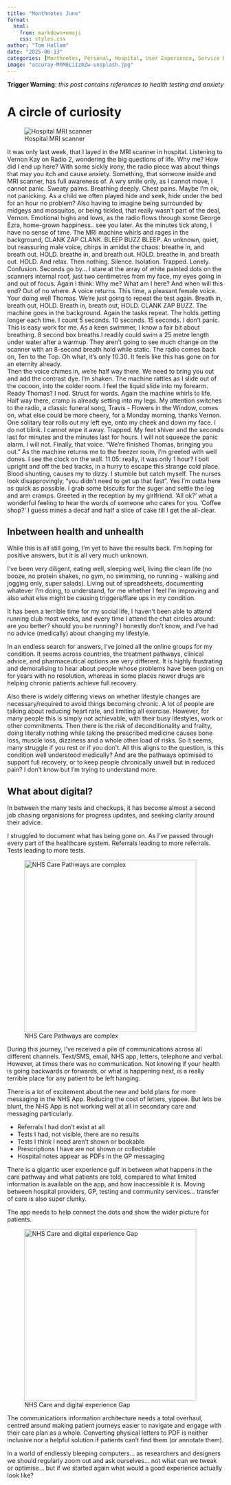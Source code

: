 ```yaml
---
title: "Monthnotes June"
format:
  html:
    from: markdown+emoji
    css: styles.css
author: "Tom Hallam"
date: "2025-06-13"
categories: [Monthnotes, Personal, Hospital, User Experience, Service Design, Usability, Healthcare, Digital, Bookings, Running]
image: "accuray-MhM8LiIzmZw-unsplash.jpg"
---
```


**Trigger Warning**: *this post contains references to health testing and anxiety*

# A circle of curiosity

![Hospital MRI scanner](accuray-MhM8LiIzmZw-unsplash.jpg)

It was only last week, that I layed in the MRI scanner in hospital. Listening to Vernon Kay on Radio 2, wondering the big questions of life. Why me? How did I end up here?
With some sickly irony, the radio piece was about things that may you itch and cause anxiety. Something, that someone inside and MRI scanner, has full awareness of. A wry smile only, as I cannot move, I cannot panic. 
Sweaty palms.  Breathing deeply. Chest pains.
Maybe I'm ok, not panicking. As a child we often played hide and seek, hide under the bed for an hour no problem?
Also having to imagine being surrounded by midgeys and mosquitos, or being tickled, that really wasn't part of the deal, Vernon.
Emotional highs and lows, as the radio flows through some George Ezra, home-grown happiness.. see you later.
As the minutes tick along, I have no sense of time. The MRI machine whirls and rages in the background, CLANK ZAP CLANK. BLEEP BUZZ BLEEP. 
An unknown, quiet, but reassuring male voice, chirps in amidst the chaos: breathe in, and breath out. HOLD. breathe in, and breath out. HOLD. breathe in, and breath out. HOLD. And relax.
Then nothing. 
Silence.
Isolation. 
Trapped.
Lonely. 
Confusion.
Seconds go by... I stare at the array of white painted dots on the scanners internal roof, just two centimetres from my face, my eyes going in and out of focus.
Again I think: Why me? What am I here?
And when will this end?
Out of no where. A voice returns. This time, a pleasant female voice. 
Your doing well Thomas. We're just going to repeat the test again. 
Breath in, breath out, HOLD. Breath in, breath out, HOLD. CLANK ZAP BUZZ. The machine goes in the background.
Again the tasks repeat. The holds getting longer each time. I count 5 seconds. 10 seconds. 15 seconds. I don't panic. 
This is easy work for me. As a keen swimmer, I know a fair bit about breathing. 8 second box breaths.I readily could swim a 25 metre length under water after a warmup.
They aren't going to see much change on the scanner with an 8-second breath hold while static.
The radio comes back on, Ten to the Top. Oh what, it's only 10.30. It feels like this has gone on for an eternity already.  
Then the voice chimes in, we're half way there.
We need to bring you out and add the contrast dye.
I'm shaken. The machine rattles as I slide out of the cocoon, into the colder room.
I feel the liquid slide into my forearm. 
Ready Thomas?
I nod. Struct for words.
Again the machine whirls to life.
Half way there, cramp is already setting into my legs. 
My attention switches to the radio, a classic funeral song, Travis - Flowers in the Window, comes on, what else could be more cheery, for a Monday morning, thanks Vernon.
One solitary tear rolls out my left eye, onto my cheek and down my face. 
I do not blink. 
I cannot wipe it away.
Trapped.
My feet shiver and the seconds last for minutes and the minutes last for hours.
I will not squeeze the panic alarm. I will not.
Finally, that voice. 
"We're finished Thomas, bringing you out."
As the machine returns me to the freezer room, I'm greeted with well dones. I see the clock on the wall. 11.05: really, it was only 1 hour?
I bolt upright and off the bed tracks, in a hurry to escape this strange cold place.
Blood shunting, causes my to dizzy. I stumble but catch myself. 
The nurses look disapprovingly, "you didn't need to get up that fast". 
Yes I'm outta here as quick as possible. I grab some biscuits for the suger and settle the leg and arm cramps.
Greeted in the reception by my girlfriend.
'All ok?' what a wonderful feeling to hear the words of someone who cares for you. 
'Coffee shop?' I guess mines a decaf and half a slice of cake till I get the all-clear. 


## Inbetween health and unhealth

While this is all still going, I'm yet to have the results back. I'm hoping for positive answers, but it is all very much unknown.

I've been very diligent, eating well, sleeping well, living the clean life (no booze, no protein shakes, no gym, no swimming, no running - walking and jogging only, super salads). Living out of spreadsheets, documenting whatever I'm doing, to understand, for me whether I feel I'm improving and also what else might be causing triggers/flare ups in my condition.

It has been a terrible time for my social life, I haven't been able to attend running club most weeks, and every time I attend the chat circles around: are you better? should you be running? I honestly don't know, and I've had no advice (medically) about changing my lifestyle.

In an endless search for answers, I've joined all the online groups for my condition. It seems across countries, the treatment pathways, clinical advice, and pharmaceutical options are very different. It is highly frustrating and demoralising to hear about people whose problems have been going on for years with no resolution, whereas in some places newer drugs are helping chronic patients achieve full recovery.

Also there is widely differing views on whether lifestyle changes are necessary/required to avoid things becoming chronic. A lot of people are talking about reducing heart rate, and limiting all exercise. However, for many people this is simply not achievable, with their busy lifestyles, work or other commitments. Then there is the risk of deconditionality and frailty, doing literally nothing while taking the prescribed medicine causes bone loss, muscle loss, dizziness and a whole other load of risks. So it seems, many struggle if you rest or if you don't.
All this aligns to the question, is this condition well understood medically? And are the pathways optimised to support full recovery, or to keep people chronically unwell but in reduced pain? I don't know but I'm trying to understand more.

## What about digital?

In between the many tests and checkups, it has become almost a second job chasing organisions for progress updates, and seeking clarity around their advice. 

I struggled to document what has being gone on. As I've passed through every part of the healthcare system. Referrals leading to more referrals. Tests leading to more tests.

![NHS Care Pathways are complex](carepathway.png){.external fig-alt="A diagram showing a complex care pathway with a number of NHS services, split down by what comunications were received as well as what happened at each stage." width=400px fig-align=left}

During this journey, I've received a pile of communications across all different channels. Text/SMS, email, NHS app, letters, telephone and verbal. However, at times there was no communication. Not knowing if your health is going backwards or forwards, or what is happening next, is a really terrible place for any patient to be left hanging.

There is a lot of excitement about the new and bold plans for more messaging in the NHS App. Reducing the cost of letters, yippee. But lets be blunt, the NHS App is not working well at all in secondary care and messaging particularly. 

* Referrals I had don't exist at all
* Tests I had, not visible, there are no results 
* Tests I think I need aren't shown or bookable
* Prescriptions I have are not shown or collectable
* Hospital notes appear as PDFs in the GP messaging

There is a gigantic user experience gulf in between what happens in the care pathway and what patients are told, compared to what limited information is available on the app, and how inaccessible it is. 
Moving between hospital providers, GP, testing and community services... transfer of care is also super clunky. 

The app needs to help connect the dots and show the wider picture for patients. 


![NHS Care and digital experience Gap](NHSApp.png){.external fig-alt="A ven diagram showing how expectations for digital should aling with what is happening in the real world context." width=400px fig-align=left}

The communications information architecture needs a total overhaul, centred around making patient journeys easier to navigate and engage with their care plan as a whole. Converting physical letters to PDF is neither inclusive nor a helpful solution if patients can't find them (or annotate them). 

In a world of endlessly bleeping computers... as researchers and designers we should regularly zoom out and ask ourselves... not what can we tweak or optimise... but if we started again what would a good experience actually look like?